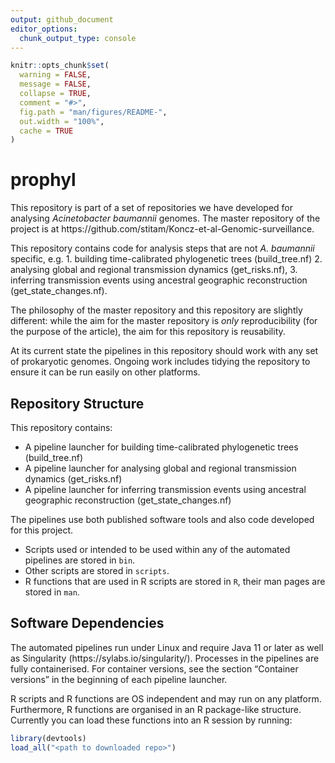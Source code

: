 ```yaml
---
output: github_document
editor_options: 
  chunk_output_type: console
---
```

<!-- README.md is generated from README.Rmd. Please edit that file -->

```r
knitr::opts_chunk$set(
  warning = FALSE, 
  message = FALSE,
  collapse = TRUE,
  comment = "#>",
  fig.path = "man/figures/README-",
  out.width = "100%",
  cache = TRUE
)
```

# prophyl

This repository is part of a set of repositories we have developed for analysing *Acinetobacter baumannii* genomes. The master repository of the project is at https://github.com/stitam/Koncz-et-al-Genomic-surveillance.

This repository contains code for analysis steps that are not *A. baumannii* specific, e.g. 1. building time-calibrated phylogenetic trees (build_tree.nf) 2. analysing global and regional transmission dynamics (get_risks.nf), 3. inferring transmission events using ancestral geographic reconstruction (get_state_changes.nf).

The philosophy of the master repository and this repository are slightly different: while the aim for the master repository is *only* reproducibility (for the purpose of the article), the aim for this repository is reusability.

At its current state the pipelines in this repository should work with any set of prokaryotic genomes. Ongoing work includes tidying the repository to ensure it can be run easily on other platforms.

## Repository Structure

This repository contains:

* A pipeline launcher for building time-calibrated phylogenetic trees (build_tree.nf)
* A pipeline launcher for analysing global and regional transmission dynamics (get_risks.nf)
* A pipeline launcher for inferring transmission events using ancestral geographic reconstruction (get_state_changes.nf)

The pipelines use both published software tools and also code developed for this project.

* Scripts used or intended to be used within any of the automated pipelines are stored in `bin`.
* Other scripts are stored in `scripts`.
* R functions that are used in R scripts are stored in `R`, their man pages are stored in `man`.

## Software Dependencies

The automated pipelines run under Linux and require Java 11 or later as well as Singularity (https://sylabs.io/singularity/). Processes in the pipelines are fully containerised. For container versions, see the section "Container versions" in the beginning of each pipeline launcher.

R scripts and R functions are OS independent and may run on any platform. Furthermore, R functions are organised in an R package-like structure. Currently you can load these functions into an R session by running:

```r
library(devtools)
load_all("<path to downloaded repo>")
```
